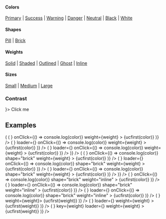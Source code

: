 
<PageTitle src="components/Button" title="IconTextButton" />
<Subtitle />
<Description />

#### Colors

[Primary](#color--primary) | [Success](#color--success) | [Warning](#color--warning) | [Danger](#color--danger) | [Neutral](#color--neutral) | [Black](#color--black) | [White](#color--white)

#### Shapes

[Pill](#shape--pill) | [Brick](#shape--brick)

#### Weights

[Solid](#weight--solid) | [Shaded](#weight--shaded) | [Outlined](#weight--outlined) | [Ghost](#weight--ghost) | [Inline](#weight--inline)

#### Sizes

[Small](#size--small) | [Medium](#size--medium) | [Large](#size--large)

<Primary />
<ArgsTable story={PRIMARY_STORY} />
<Stories />

### Contrast

<Canvas contrast>
  <IconTextButton contrast icon={<CheckIcon scale="medium" />}>
    Click me
  </IconTextButton>
</Canvas>

## Examples

<Canvas>
  <Rhythm grouped m={-2}>
    <Looper
      list={['solid', 'shaded', 'outlined', 'ghost']}
      render={weight => (
        <Rhythm grouped key={weight || 'undefined'} m={2}>
          <Flex direction="row">
            <Looper
              list={['primary', 'success', 'warning', 'danger', 'neutral', 'black', 'white']}
              render={color => (
                <Rhythm key={`${weight}-${color}`} mx={2} my={1}>
                  <IconTextButton
                    color={color}
                    icon={<CheckIcon scale="medium" />}
                    onClick={() => console.log(color)}
                    weight={weight}
                  >
                    {ucfirst(color)}
                  </IconTextButton>
                </Rhythm>
              )}
            />
          </Flex>
          <Flex direction="row">
            <Looper
              list={['primary', 'success', 'warning', 'danger', 'neutral', 'black', 'white']}
              render={color => (
                <Rhythm key={`${weight}-${color}`} mx={2} my={1}>
                  <IconTextButton
                    loaderReplaceIcon
                    loading
                    color={color}
                    icon={<CheckIcon scale="medium" />}
                    loader={<SpinnerIcon scale="medium" />}
                    onClick={() => console.log(color)}
                    weight={weight}
                  >
                    {ucfirst(color)}
                  </IconTextButton>
                </Rhythm>
              )}
            />
          </Flex>
          <Flex direction="row">
            <Looper
              list={['primary', 'success', 'warning', 'danger', 'neutral', 'black', 'white']}
              render={color => (
                <Rhythm key={`${weight}-${color}`} mx={2} my={1}>
                  <IconTextButton
                    loading
                    color={color}
                    icon={<CheckIcon scale="medium" />}
                    loader={<SpinnerIcon scale="medium" />}
                    onClick={() => console.log(color)}
                    weight={weight}
                  >
                    {ucfirst(color)}
                  </IconTextButton>
                </Rhythm>
              )}
            />
          </Flex>
        </Rhythm>
      )}
    />
  </Rhythm>
</Canvas>

<Canvas>
  <Rhythm grouped m={-2}>
    <Looper
      list={['solid', 'shaded', 'outlined', 'ghost']}
      render={weight => (
        <Rhythm grouped key={weight || 'undefined'} m={2}>
          <Flex direction="row">
            <Looper
              list={['primary', 'success', 'warning', 'danger', 'neutral', 'black', 'white']}
              render={color => (
                <Rhythm key={`${weight}-${color}`} mx={2} my={1}>
                  <IconTextButton
                    color={color}
                    icon={<CheckIcon scale="medium" />}
                    onClick={() => console.log(color)}
                    shape="brick"
                    weight={weight}
                  >
                    {ucfirst(color)}
                  </IconTextButton>
                </Rhythm>
              )}
            />
          </Flex>
          <Flex direction="row">
            <Looper
              list={['primary', 'success', 'warning', 'danger', 'neutral', 'black', 'white']}
              render={color => (
                <Rhythm key={`${weight}-${color}`} mx={2} my={1}>
                  <IconTextButton
                    loaderReplaceIcon
                    loading
                    color={color}
                    icon={<CheckIcon scale="medium" />}
                    loader={<SpinnerIcon scale="medium" />}
                    onClick={() => console.log(color)}
                    shape="brick"
                    weight={weight}
                  >
                    {ucfirst(color)}
                  </IconTextButton>
                </Rhythm>
              )}
            />
          </Flex>
          <Flex direction="row">
            <Looper
              list={['primary', 'success', 'warning', 'danger', 'neutral', 'black', 'white']}
              render={color => (
                <Rhythm key={`${weight}-${color}`} mx={2} my={1}>
                  <IconTextButton
                    loading
                    color={color}
                    icon={<CheckIcon scale="medium" />}
                    loader={<SpinnerIcon scale="medium" />}
                    onClick={() => console.log(color)}
                    shape="brick"
                    weight={weight}
                  >
                    {ucfirst(color)}
                  </IconTextButton>
                </Rhythm>
              )}
            />
          </Flex>
        </Rhythm>
      )}
    />
  </Rhythm>
</Canvas>

<Canvas>
  <Rhythm grouped m={-2}>
    <Flex direction="row">
      <Looper
        list={['primary', 'success', 'warning', 'danger', 'neutral', 'black', 'white']}
        render={color => (
          <Rhythm key={color} m={2}>
            <IconTextButton
              color={color}
              icon={<CheckIcon scale="medium" />}
              onClick={() => console.log(color)}
              shape="brick"
              weight="inline"
            >
              {ucfirst(color)}
            </IconTextButton>
          </Rhythm>
        )}
      />
    </Flex>
    <Flex direction="row">
      <Looper
        list={['primary', 'success', 'warning', 'danger', 'neutral', 'black', 'white']}
        render={color => (
          <Rhythm key={color} m={2}>
            <IconTextButton
              loaderReplaceIcon
              loading
              color={color}
              icon={<CheckIcon scale="medium" />}
              loader={<SpinnerIcon scale="medium" />}
              onClick={() => console.log(color)}
              shape="brick"
              weight="inline"
            >
              {ucfirst(color)}
            </IconTextButton>
          </Rhythm>
        )}
      />
    </Flex>
    <Flex direction="row">
      <Looper
        list={['primary', 'success', 'warning', 'danger', 'neutral', 'black', 'white']}
        render={color => (
          <Rhythm key={color} m={2}>
            <IconTextButton
              loading
              color={color}
              icon={<CheckIcon scale="medium" />}
              loader={<SpinnerIcon scale="medium" />}
              onClick={() => console.log(color)}
              shape="brick"
              weight="inline"
            >
              {ucfirst(color)}
            </IconTextButton>
          </Rhythm>
        )}
      />
    </Flex>
  </Rhythm>
</Canvas>

<Canvas contrast>
  <Rhythm grouped m={-2}>
    <Flex alignItems="center" direction="row">
      <Looper
        list={['solid', 'shaded', 'outlined', 'ghost', 'inline']}
        render={weight => (
          <Rhythm key={weight} m={2}>
            <IconTextButton contrast icon={<CheckIcon scale="medium" />} weight={weight}>
              {ucfirst(weight)}
            </IconTextButton>
          </Rhythm>
        )}
      />
    </Flex>
    <Flex alignItems="center" direction="row">
      <Looper
        list={['solid', 'shaded', 'outlined', 'ghost', 'inline']}
        render={weight => (
          <Rhythm key={weight} m={2}>
            <IconTextButton
              contrast
              loaderReplaceIcon
              loading
              icon={<CheckIcon scale="medium" />}
              loader={<SpinnerIcon scale="medium" />}
              weight={weight}
            >
              {ucfirst(weight)}
            </IconTextButton>
          </Rhythm>
        )}
      />
    </Flex>
    <Flex alignItems="center" direction="row">
      <Looper
        list={['solid', 'shaded', 'outlined', 'ghost', 'inline']}
        render={weight => (
          <Rhythm key={weight} m={2}>
            <IconTextButton
              contrast
              loading
              icon={<CheckIcon scale="medium" />}
              key={weight}
              loader={<SpinnerIcon scale="medium" />}
              weight={weight}
            >
              {ucfirst(weight)}
            </IconTextButton>
          </Rhythm>
        )}
      />
    </Flex>
  </Rhythm>
</Canvas>

